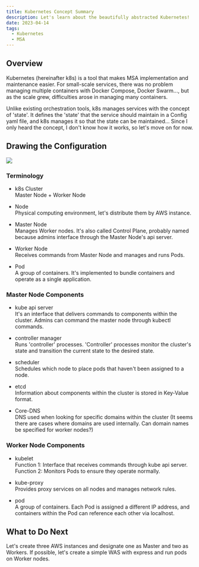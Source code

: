 ```yaml
---
title: Kubernetes Concept Summary
description: Let's learn about the beautifully abstracted Kubernetes!
date: 2023-04-14
tags:
  - Kubernetes
  - MSA
---
```


## Overview
Kubernetes (hereinafter k8s) is a tool that makes MSA implementation and maintenance easier.
For small-scale services, there was no problem managing multiple containers with Docker Compose, Docker Swarm..., but as the scale grew, difficulties arose in managing many containers.

Unlike existing orchestration tools, k8s manages services with the concept of 'state'.
It defines the 'state' that the service should maintain in a Config yaml file, and k8s manages it so that the state can be maintained... Since I only heard the concept, I don't know how it works, so let's move on for now.

## Drawing the Configuration
<img src="/images/k8s/0414_k8s_diagram.png" />

### Terminology
* k8s Cluster  
  Master Node + Worker Node  

* Node   
  Physical computing environment, let's distribute them by AWS instance.

* Master Node   
  Manages Worker nodes.
  It's also called Control Plane, probably named because admins interface through the Master Node's api server.

* Worker Node   
  Receives commands from Master Node and manages and runs Pods.

* Pod   
  A group of containers. It's implemented to bundle containers and operate as a single application.
  
### Master Node Components
* kube api server   
  It's an interface that delivers commands to components within the cluster.
  Admins can command the master node through kubectl commands.

* controller manager   
  Runs 'controller' processes.
  'Controller' processes monitor the cluster's state and transition the current state to the desired state.
  
* scheduler   
  Schedules which node to place pods that haven't been assigned to a node.

* etcd   
  Information about components within the cluster is stored in Key-Value format.

* Core-DNS   
  DNS used when looking for specific domains within the cluster
  (It seems there are cases where domains are used internally. Can domain names be specified for worker nodes?)

### Worker Node Components
* kubelet   
  Function 1: Interface that receives commands through kube api server.
  Function 2: Monitors Pods to ensure they operate normally.

* kube-proxy   
  Provides proxy services on all nodes and manages network rules.

* pod   
  A group of containers.
  Each Pod is assigned a different IP address, and containers within the Pod can reference each other via localhost.

## What to Do Next
Let's create three AWS instances and designate one as Master and two as Workers.
If possible, let's create a simple WAS with express and run pods on Worker nodes.
